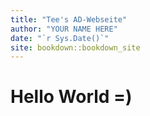 ```yaml
--- 
title: "Tee's AD-Webseite"
author: "YOUR NAME HERE"
date: "`r Sys.Date()`"
site: bookdown::bookdown_site
---
```


# Hello World =)

